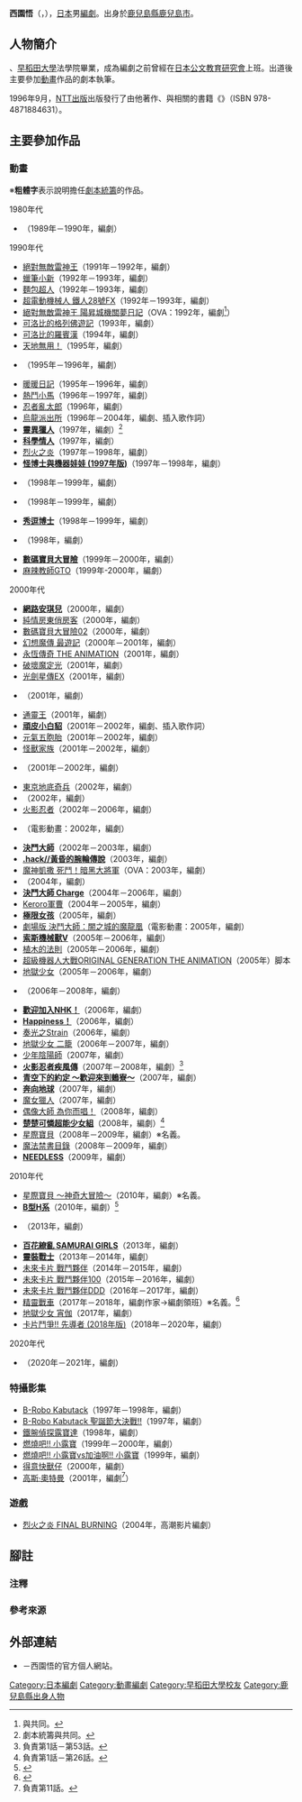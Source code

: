 {{multiple issues|
{{Notability Unreferenced|time=2020-10-13T17:31:11+00:00}}
{{Primarysources|time=2020-10-13T17:31:11+00:00}}
}}
{{noteTA|G1=Anime}}
{{japanese|japanese=西園 悟|kana=にしぞの さとる|romaji=Nishizono Satoru}}
'''西園悟'''（{{lang-ja|西園 悟}}，{{bd|1962年|4月28日||}}），[[日本|日本]]男[[編劇|編劇]]。出身於[[鹿兒島縣|鹿兒島縣]][[鹿兒島市|鹿兒島市]]。

== 人物簡介 ==
{{link-ja|鹿兒島縣立甲南高等學校|鹿児島県立甲南高等学校}}、[[早稻田大學|早稻田大學]]法學院畢業，成為編劇之前曾經在[[公文式|日本公文教育研究會]]上班。出道後主要參加[[動畫|動畫]]作品的劇本執筆。

1996年9月，[[NTT出版|NTT出版]]出版發行了由他著作、與{{link-ja|NIFTY-Serve|ニフティサーブ}}相關的書籍《{{lang|ja|NIFTY-Serveのはまり方}}》（ISBN 978-4871884631）。

== 主要參加作品 ==
=== 動畫 ===
※'''粗體字'''表示說明擔任[[劇本統籌|劇本統籌]]的作品。
; 1980年代
* {{link-ja|摔角軍團〈銀河篇〉聖戰士羅賓Jr.|レスラー軍団〈銀河編〉 聖戦士ロビンJr.}}（1989年－1990年，編劇）

; 1990年代
* [[絕對無敵|絕對無敵雷神王]]（1991年－1992年，編劇）
* [[蠟筆小新|蠟筆小新]]（1992年－1993年，編劇）
* [[麵包超人|麵包超人]]（1992年－1993年，編劇）
* [[超電動機械人_鐵人28號FX|超電動機械人 鐵人28號FX]]（1992年－1993年，編劇）
* [[絕對無敵|絕對無敵雷神王 陽昇城機關夢日記]]（OVA：1992年，編劇<ref group="注">與{{link-ja|園田英樹|園田英樹}}共同。</ref>）
* [[大眼蛙|可洛比的格列佛遊記]]（1993年，編劇）
* [[大眼蛙|可洛比的羅賓漢]]（1994年，編劇）
* [[天地無用！|天地無用！]]（1995年，編劇）
* {{link-ja|熊之噗太郎|クマのプー太郎}}（1995年－1996年，編劇）
* [[暖暖日記|暖暖日記]]（1995年－1996年，編劇）
* [[熱鬥小馬|熱鬥小馬]]（1996年－1997年，編劇）
* [[忍者亂太郎|忍者亂太郎]]（1996年，編劇）
* [[烏龍派出所|烏龍派出所]]（1996年－2004年，編劇、插入歌作詞）
* '''[[靈異獵人|靈異獵人]]'''（1997年，編劇）<ref group="注">劇本統籌與{{link-ja|阪口和久|阪口和久}}共同。</ref>
* '''[[科學情人|科學情人]]'''（1997年，編劇）
* [[烈火之炎|烈火之炎]]（1997年－1998年，編劇）
* '''[[IQ博士|怪博士與機器娃娃 (1997年版)]]'''（1997年－1998年，編劇）
* {{link-ja|南海奇皇|南海奇皇}}（1998年－1999年，編劇）
* {{link-ja|發明小子|発明BOYカニパン}}（1998年－1999年，編劇）
* '''[[秀逗博士|秀逗博士]]'''（1998年－1999年，編劇）
* {{link-ja|吉本無知子物語|ヨシモトムチッ子物語}}（1998年，編劇）
* '''[[數碼寶貝大冒險|數碼寶貝大冒險]]'''（1999年－2000年，編劇）
* [[麻辣教師GTO|麻辣教師GTO]]（1999年-2000年，編劇）

; 2000年代
* '''[[網路安琪兒|網路安琪兒]]'''（2000年，編劇）
* [[純情房東俏房客_(動畫)|純情房東俏房客]]（2000年，編劇）
* [[數碼寶貝大冒險02|數碼寶貝大冒險02]]（2000年，編劇）
* [[最遊記|幻想魔傳 最遊記]]（2000年－2001年，編劇）
* [[永恆傳奇|永恆傳奇 THE ANIMATION]]（2001年，編劇）
* [[破壞魔定光|破壞魔定光]]（2001年，編劇）
* [[光劍星傳EX|光劍星傳EX]]（2001年，編劇）
* {{link-ja|Z.O.E Dolores, i|Z.O.E Dolores, i}}（2001年，編劇）
* [[通靈王|通靈王]]（2001年，編劇）
* '''[[頑皮小白貂|頑皮小白貂]]'''（2001年－2002年，編劇、插入歌作詞）
* [[元氣五胞胎|元氣五胞胎]]（2001年－2002年，編劇）
* [[怪獸家族|怪獸家族]]（2001年－2002年，編劇）
* {{link-ja|旋風的大鏢客|旋風の用心棒}}（2001年－2002年，編劇）
* [[東京地底奇兵|東京地底奇兵]]（2002年，編劇）
* '''{{link-ja|WILD 7|ワイルド7|WILD 7 another 謀略運河}}'''（2002年，編劇）
* [[火影忍者|火影忍者]]（2002年－2006年，編劇）
* {{link-ja|歡迎來到Pia Carrot!!#劇場版|Piaキャロットへようこそ!!3#劇場版|歡迎來到Pia Carrot!! -沙耶香的戀愛物語-}}（電影動畫：2002年，編劇）
* '''[[決鬥大師|決鬥大師]]'''（2002年－2003年，編劇）
* '''[[.hack/黃昏的腕輪傳說|.hack//黃昏的腕輪傳說]]'''（2003年，編劇）
* [[魔神凱撒|魔神凱撒 死鬥！暗黑大將軍]]（OVA：2003年，編劇）
* '''{{link-ja|墮落三人組#動畫『去吧！墮落三人組』|ズッコケ三人組#アニメ『それいけ! ズッコケ三人組』|去吧！墮落三人組}}'''（2004年，編劇）
* '''[[決鬥大師|決鬥大師 Charge]]'''（2004年－2006年，編劇）
* [[Keroro軍曹_(動畫)|Keroro軍曹]]（2004年－2005年，編劇）
* '''[[極限女孩|極限女孩]]'''（2005年，編劇）
* [[決鬥大師|劇場版 決鬥大師：闇之城的魔龍凰]]（電影動畫：2005年，編劇）
* '''[[索斯機械獸V|索斯機械獸V]]'''（2005年－2006年，編劇）
* [[植木的法則|植木的法則]]（2005年－2006年，編劇）
* [[超級機器人大戰ORIGINAL_GENERATION_THE_ANIMATION|超級機器人大戰ORIGINAL GENERATION THE ANIMATION]]（2005年）脚本
* [[地獄少女|地獄少女]]（2005年－2006年，編劇）
* {{link-ja|發條武士|ぜんまいざむらい}}（2006年－2008年，編劇）
* '''[[歡迎加入NHK！|歡迎加入NHK！]]'''（2006年，編劇）
* '''[[Happiness!|Happiness！]]'''（2006年，編劇）
* [[奏光之Strain|奏光之Strain]]（2006年，編劇）
* [[地獄少女|地獄少女 二籠]]（2006年－2007年，編劇）
* [[少年陰陽師|少年陰陽師]]（2007年，編劇）
* '''[[火影忍者疾風傳|火影忍者疾風傳]]'''（2007年－2008年，編劇）<ref group="注">負責第1話－第53話。</ref>
* '''[[青空下的約定|青空下的約定 ～歡迎來到鶇寮～]]'''（2007年，編劇）
* '''[[奔向地球|奔向地球]]'''（2007年，編劇）
* [[魔女獵人|魔女獵人]]（2007年，編劇）
* [[偶像大師_為你而唱！|偶像大師 為你而唱！]]（2008年，編劇）
* '''[[楚楚可憐超能少女組|楚楚可憐超能少女組]]'''（2008年，編劇）<ref group="注">負責第1話－第26話。</ref>
* [[星際寶貝：神奇大冒險|星際寶貝]]（2008年－2009年，編劇）※'''{{lang|ja|ニシゾンサトル}}'''名義。
* [[魔法禁書目錄|魔法禁書目錄]]（2008年－2009年，編劇）
* '''[[超能力大戰|NEEDLESS]]'''（2009年，編劇）

; 2010年代
* [[星際寶貝：神奇大冒險|星際寶貝 ～神奇大冒險～]]（2010年，編劇）※'''{{lang|ja|ニシゾンサトル}}'''名義。
* '''[[B型H系|B型H系]]'''（2010年，編劇）<ref>{{cite web|url=https://anime.eiga.com/program/101603/|title=B型H系：作品情報|publisher=Anime Hack|accessdate=2020-04-17|language=ja|archive-date=2021-02-26|archive-url=https://web.archive.org/web/20210226064153/https://anime.eiga.com/program/101603/|dead-url=no}}</ref>
* {{link-ja|Beast Saga|ビーストサーガ}}（2013年，編劇）
* '''[[百花繚亂_SAMURAI_GIRLS|百花繚亂 SAMURAI GIRLS]]'''（2013年，編劇）
* '''[[靈裝戰士|靈裝戰士]]'''（2013年－2014年，編劇）
* [[未來卡片_戰鬥夥伴|未來卡片 戰鬥夥伴]]（2014年－2015年，編劇）
* [[未來卡片_戰鬥夥伴|未來卡片 戰鬥夥伴100]]（2015年－2016年，編劇）
* [[未來卡片_戰鬥夥伴|未來卡片 戰鬥夥伴DDD]]（2016年－2017年，編劇）
* [[精靈戰車|精靈戰車]]（2017年－2018年，編劇作家→編劇領班）※'''{{lang|ja|ニシゾンサトル}}'''名義。<ref>{{cite web|script-title=ko:EBS 몬카트 스탭롤 및 예고|url=https://bbs.ruliweb.com/news/board/1002/read/2136175|author=Dotism|publisher=RULIWEB|date=2017-08-28|accessdate=2020-10-11|language=ko|archive-date=2020-10-17|archive-url=https://web.archive.org/web/20201017072754/https://bbs.ruliweb.com/news/board/1002/read/2136175|dead-url=no}}</ref>
* [[地獄少女|地獄少女 宵伽]]（2017年，編劇）
* [[卡片戰鬥先導者|卡片鬥爭!! 先導者 (2018年版)]]（2018年－2020年，編劇）

; 2020年代
* {{lang|ja|キャッチ！ティーニーピン}}（2020年－2021年，編劇）

=== 特攝影集 ===
* [[鐵甲小寶|B-Robo Kabutack]]（1997年－1998年，編劇）
* [[鐵甲小寶|B-Robo Kabutack 聖誕節大決戰!!]]（1997年，編劇）
* [[鐵腕偵探露寶達|鐵腕偵探露寶達]]（1998年，編劇）
* [[燃燒吧！！小露寶|燃燒吧!! 小露寶]]（1999年－2000年，編劇）
* [[燃燒吧！！小露寶vs加油啊！！小露寶|燃燒吧!! 小露寶vs加油啊!! 小露寶]]（1999年，編劇）
* [[得意快獸仔|得意快獸仔]]（2000年，編劇）
* [[高斯·奧特曼|高斯·奧特曼]]（2001年，編劇<ref group="注">負責第11話。</ref>）

=== 遊戲 ===
* [[烈火之炎#遊戲|烈火之炎 FINAL BURNING]]（2004年，高潮影片編劇）

== 腳註 ==
=== 注釋 ===
{{reflist|group="注"}}

=== 參考來源 ===
{{reflist}}

== 外部連結 ==
* {{lang|ja|[http://www.amy.hi-ho.ne.jp/s-nishizono/ 西方楽園]}} {{ja icon}}－西園悟的官方個人網站。

{{Normdaten}}
{{DEFAULTSORT:Nishizono Satoru}}
[[Category:日本編劇|Category:日本編劇]]
[[Category:動畫編劇|Category:動畫編劇]]
[[Category:早稻田大學校友|Category:早稻田大學校友]]
[[Category:鹿兒島縣出身人物|Category:鹿兒島縣出身人物]]